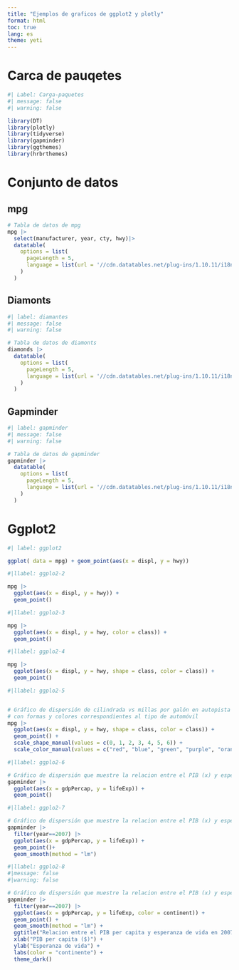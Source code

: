 ---
title: "Ejemplos de graficos de ggplot2 y plotly"
format: html
toc: true
lang: es
theme: yeti
---

# Carca de pauqetes
```{r}
#| Label: Carga-paquetes
#| message: false
#| warning: false

library(DT)
library(plotly)
library(tidyverse)
library(gapminder)
library(ggthemes)
library(hrbrthemes)

```


# Conjunto de datos

## mpg

```{r}
# Tabla de datos de mpg
mpg |>
  select(manufacturer, year, cty, hwy)|>
  datatable(
    options = list(
      pageLength = 5,
      language = list(url = '//cdn.datatables.net/plug-ins/1.10.11/i18n/Spanish.json')
    )
  )
```


## Diamonts

```{r}
#| label: diamantes
#| message: false
#| warning: false

# Tabla de datos de diamonts
diamonds |>
  datatable(
    options = list(
      pageLength = 5,
      language = list(url = '//cdn.datatables.net/plug-ins/1.10.11/i18n/Spanish.json')
    )
  )
```


## Gapminder
```{r}
#| label: gapminder
#| message: false
#| warning: false

# Tabla de datos de gapminder
gapminder |>
  datatable(
    options = list(
      pageLength = 5,
      language = list(url = '//cdn.datatables.net/plug-ins/1.10.11/i18n/Spanish.json')
    )
  )
```


# Ggplot2

```{r}
#| label: ggplot2

ggplot( data = mpg) + geom_point(aes(x = displ, y = hwy))
```



```{r}
#|llabel: ggplo2-2

mpg |>
  ggplot(aes(x = displ, y = hwy)) +
  geom_point()
```



```{r}
#|llabel: ggplo2-3

mpg |>
  ggplot(aes(x = displ, y = hwy, color = class)) +
  geom_point()
```



```{r}
#|llabel: ggplo2-4

mpg |>
  ggplot(aes(x = displ, y = hwy, shape = class, color = class)) +
  geom_point()
```



```{r}
#|llabel: ggplo2-5


# Gráfico de dispersión de cilindrada vs millas por galón en autopista
# con formas y colores correspondientes al tipo de automóvil
mpg |>
  ggplot(aes(x = displ, y = hwy, shape = class, color = class)) +
  geom_point() +
  scale_shape_manual(values = c(0, 1, 2, 3, 4, 5, 6)) +
  scale_color_manual(values = c("red", "blue", "green", "purple", "orange", "brown", "pink"))
```



```{r}
#|llabel: ggplo2-6

# Gráfico de dispersión que muestre la relacion entre el PIB (x) y esperanza de vida (y)
gapminder |>
  ggplot(aes(x = gdpPercap, y = lifeExp)) +
  geom_point()
```



```{r}
#|llabel: ggplo2-7

# Gráfico de dispersión que muestre la relacion entre el PIB (x) y esperanza de vida (y), para el año 2007
gapminder |>
  filter(year==2007) |>
  ggplot(aes(x = gdpPercap, y = lifeExp)) +
  geom_point()+
  geom_smooth(method = "lm")

```



```{r}
#|llabel: ggplo2-8
#|message: false
#|warning: false

# Gráfico de dispersión que muestre la relacion entre el PIB (x) y esperanza de vida (y), para el año 2007
gapminder |>
  filter(year==2007) |>
  ggplot(aes(x = gdpPercap, y = lifeExp, color = continent)) +
  geom_point() +
  geom_smooth(method = "lm") +
  ggtitle("Relacion entre el PIB per capita y esperanza de vida en 2007")+
  xlab("PIB per capita ($)") +
  ylab("Esperanza de vida") +
  labs(color = "continente") +
  theme_dark()
```







